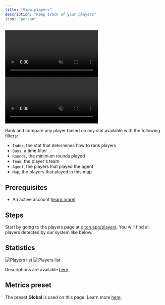```yaml
---
title: "View players"
description: "Keep track of your players"
icon: "person"
---
```


<Frame>
    <video
        autoPlay
        muted
        loop
        playsInline
        className="w-full aspect-video block dark:hidden"
        src="./images/players/presentation.mp4"
    ></video>
    <video
        autoPlay
        muted
        loop
        playsInline
        className="w-full aspect-video hidden dark:block"
        src="./images/players/presentation.mp4"
    ></video>
</Frame>

Rank and compare any player based on any stat available with the following filters:
- `Index`, the stat that determines how to rank players
- `Days`, a time filter
- `Rounds`, the minimum rounds played
- `Team`, the player's team
- `Agent`, the players that played the agent
- `Map`, the players that played in this map

## Prerequisites

- An active account ([learn more](/get-started/setup))

## Steps

Start by going to the players page at [qiton.app/players](https://qiton.app/players).
You will find all players detected by our system like below.

## Statistics

<Frame>
    <img
        className="block dark:hidden"
        src="./images/players/list.png"
        alt="Players list"
    />
    <img
        className="hidden dark:block"
        src="./images/players/list.png"
        alt="Players list"
    />
</Frame>

Descriptions are available [here](/core/basic-stats#details).

## Metrics preset

The preset **Global** is used on this page.
Learn more [here](/core/metrics).
